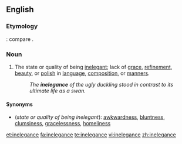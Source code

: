 ==English==

===Etymology===
{{etyl|la|en}} {{lena}} {{term|inelegantia}}: compare {{etyl|fr|-}} {{term|inélégance|lang=fr}}.

===Noun===
{{en-noun|-|s}}

# The state or quality of being [[inelegant]]; lack of [[grace]], [[refinement]], [[beauty]], or [[polish]] in [[language]], [[composition]], or [[manners]].
#:''The '''inelegance''' of the ugly duckling stood in contrast to its ultimate life as a swan.''

====Synonyms====
*(''state or quality of being inelegant''): [[awkwardness]], [[bluntness]], [[clumsiness]], [[gracelessness]], [[homeliness]]

[[et:inelegance]]
[[fa:inelegance]]
[[te:inelegance]]
[[vi:inelegance]]
[[zh:inelegance]]